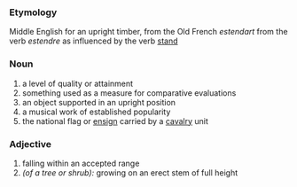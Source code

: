 ===Etymology===
Middle English for an upright timber, from the Old French ''estendart'' from the verb ''estendre'' as influenced by the verb [[stand]]
===Noun===
#a level of quality or attainment
#something used as a measure for comparative evaluations
#an object supported in an upright position
#a musical work of established popularity
#the national flag or [[ensign]] carried by a [[cavalry]] unit

===Adjective===
#falling within an accepted range
#''(of a tree or shrub):'' growing on an erect stem of full height